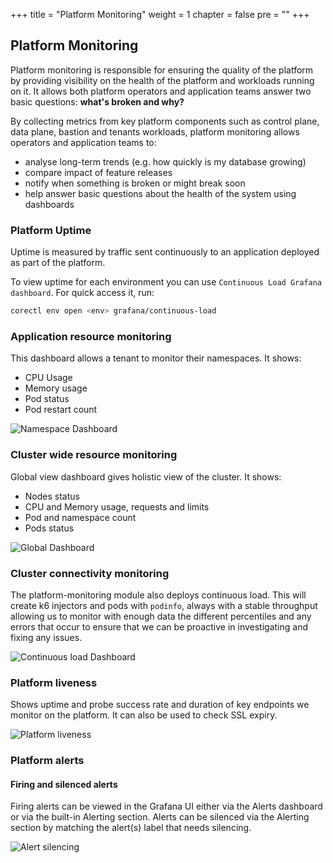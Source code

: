 +++
title = "Platform Monitoring"
weight = 1
chapter = false
pre = ""
+++

## Platform Monitoring

Platform monitoring is responsible for ensuring the quality of the platform by providing visibility on the health of
the platform and workloads running on it.
It allows both platform operators and application teams answer two basic questions: **what's broken and why?**

By collecting metrics from key platform components such as control plane, data plane, bastion and tenants workloads,
platform monitoring allows operators and application teams to:

- analyse long-term trends (e.g. how quickly is my database growing)
- compare impact of feature releases
- notify when something is broken or might break soon
- help answer basic questions about the health of the system using dashboards

### Platform Uptime

Uptime is measured by traffic sent continuously to an application deployed as part of the platform.

To view uptime for each environment you can use `Continuous Load Grafana dashboard`. For quick access it, run:

```bash
corectl env open <env> grafana/continuous-load
```

### Application resource monitoring

This dashboard allows a tenant to monitor their namespaces. It shows:

- CPU Usage
- Memory usage
- Pod status
- Pod restart count

![Namespace Dashboard](/images/platform-monitoring/namespace-dashboard.png)

### Cluster wide resource monitoring

Global view dashboard gives holistic view of the cluster.
It shows:

- Nodes status
- CPU and Memory usage, requests and limits
- Pod and namespace count
- Pods status

![Global Dashboard](/images/platform-monitoring/global-dashboard.png)

### Cluster connectivity monitoring

The platform-monitoring module also deploys continuous load.
This will create k6 injectors and pods with `podinfo`, always with a stable throughput allowing us to monitor with enough data the different percentiles and any errors that occur to ensure that we can be proactive in investigating and fixing any issues.

![Continuous load Dashboard](/images/platform-monitoring/continuous-load-dashboard.png)

### Platform liveness

Shows uptime and probe success rate and duration of key endpoints we monitor on the platform.
It can also be used to check SSL expiry.

![Platform liveness](/images/platform-monitoring/platform-liveness-dashboard.png)

### Platform alerts

#### Firing and silenced alerts

Firing alerts can be viewed in the Grafana UI either via the Alerts dashboard or via the built-in Alerting section.
Alerts can be silenced via the Alerting section by matching the alert(s) label that needs silencing.

![Alert silencing](/images/platform-monitoring/alert-silencing.png)
